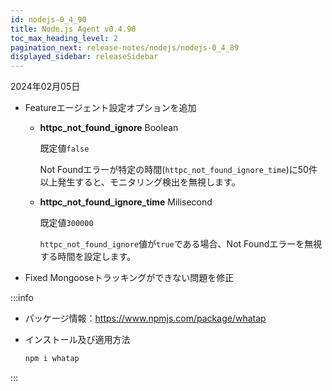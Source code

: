 ```yaml
---
id: nodejs-0_4_90
title: Node.js Agent v0.4.90
toc_max_heading_level: 2
pagination_next: release-notes/nodejs/nodejs-0_4_89
displayed_sidebar: releaseSidebar
---
```


2024年02月05日

- <Status>Feature</Status>エージェント設定オプションを追加

  - **httpc_not_found_ignore** <span class='type'>Boolean</span>

    既定値`false`

    Not Foundエラーが特定の時間(`httpc_not_found_ignore_time`)に50件以上発生すると、モニタリング検出を無視します。

  - **httpc_not_found_ignore_time** <span class='type'>Milisecond</span>

    既定値`300000`

    `httpc_not_found_ignore`値が`true`である場合、Not Foundエラーを無視する時間を設定します。

- <Status>Fixed</Status> Mongooseトラッキングができない問題を修正

:::info

- パッケージ情報：https://www.npmjs.com/package/whatap

- インストール及び適用方法

  ```bash
  npm i whatap
  ```

:::
